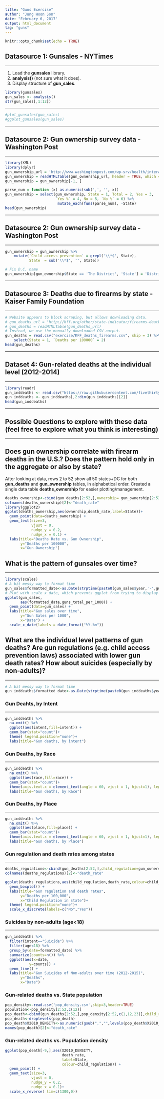 ```yaml
---
title: "Guns Exercise"
author: "Jung Hoon Son"
date: "February 6, 2017"
output: html_document
tag: "guns"
---
```


```r
knitr::opts_chunk$set(echo = TRUE)
```
## Datasource 1: Gunsales - NYTimes
******

1. Load the __gunsales__ library. 
2. __analysis()__ (not sure what it does). 
3. Display structure of **gun_sales**.

```r
library(gunsales)
gun_sales <- analysis()
str(gun_sales[,1:12])
```
******
```r
#plot_gunsales(gun_sales)
#ggplot_gunsales(gun_sales)
```
   
******
## Datasource 2: Gun ownership survey data - Washington Post
******


```r
library(XML)
library(dplyr)
gun_ownership_url = 'http://www.washingtonpost.com/wp-srv/health/interactives/guns/ownership.html'
gun_ownership = readHTMLTable(gun_ownership_url, header = TRUE, which = 1)
gun_ownership = gun_ownership[-1, ]

parse_num = function (x) as.numeric(sub(',', '', x))
gun_ownership = select(gun_ownership, State = 1, Total = 2, Yes = 3,
                       `Yes %` = 4, No = 5, `No %` = 6) %>%
                        mutate_each(funs(parse_num), -State)
head(gun_ownership)
```
   
******
## Datasource 2: Gun ownership survey data - Washington Post
******

```r
gun_ownership = gun_ownership %>%
    mutate(`Child access prevention` = grepl('\\*$', State),
           State  = sub('\\*$', '', State))

# Fix D.C. name
gun_ownership[gun_ownership$State == 'The District', 'State'] = 'District of Columbia'
```
   
******
## Datasource 3: Deaths due to firearms by state - Kaiser Family Foundation
******
```r
# Website appears to block scraping, but allows downloading data.
# gun_deaths_url = 'http://kff.org/other/state-indicator/firearms-death-rate-per-100000/'
# gun_deaths = readHTMLTable(gun_deaths_url)
# Instead, we use the manually downloaded CSV output.
gun_deaths = read.csv("exercise/KFF_deaths_firearms.csv", skip = 3) %>%
    select(State = 1, `Deaths per 100000` = 2)
head(gun_deaths)
```
   
******
## Dataset 4: Gun-related deaths at the individual level (2012-2014)
******
```r
library(readr)
gun_inddeaths <- read.csv("https://raw.githubusercontent.com/fivethirtyeight/guns-data/master/full_data.csv")
gun_inddeaths <- gun_inddeaths[,2:dim(gun_inddeaths)[2]]
head(gun_inddeaths)
```
   
***
## Possible Questions to explore with these data (feel free to explore what you think is interesting)
***
## Does gun ownership correlate with firearm deaths in the U.S.? Does the pattern hold only in the aggregate or also by state?

After looking at data, rows 2 to 52 show all 50 states+DC for both **gun_deaths** and **gun_ownership** tables, in alphabetical order. Created a single data table **deaths_ownership** for easier plotting/management.

```r
deaths_ownership<-cbind(gun_deaths[2:52,],ownership= gun_ownership[2:52,]$'Yes %')
colnames(deaths_ownership)[2]<-"death_rate"
library(ggplot2)
ggplot(deaths_ownership,aes(ownership,death_rate,label=State))+
  geom_point(data=deaths_ownership) +
  geom_text(size=3,
            vjust = 0,
            nudge_y = 0.2, 
            nudge_x = 0.1) +
  labs(title="Deaths Rate vs. Gun Ownership", 
       y="Deaths per 100000",
       x="Gun Ownership")
```
   
## What is the pattern of gunsales over time?
***
```r
library(scales)
# A bit messy way to format time
gun_sales$formatted_date<-as.Date(strptime(paste0(gun_sales$year,'-',gun_sales$month,'-01'),format="%Y-%m-%d"))
# Plot with scale_x_date, which prevents ggplot from trying to display all the dates
ggplot(gun_sales,
       aes(formatted_date,guns_total_per_1000)) +
  geom_point(data=gun_sales) +
  labs(title="Gun sales over time",
       y="Gun Sales per 1000",
       x="Date") +
  scale_x_date(labels = date_format("%Y-%m"))
```
   
## What are the individual level patterns of gun deaths? Are gun regulations (e.g. child access prevention laws) associated with lower gun death rates? How about suicides (especially by non-adults)?
******
```r
# A bit messy way to format time
gun_inddeaths$formatted_date<-as.Date(strptime(paste0(gun_inddeaths$year,'-',gun_inddeaths$month,'-01'),format="%Y-%m-%d"))
```
   
### Gun Deahts, by Intent
******
```r
gun_inddeaths %>% 
  na.omit() %>% 
  ggplot(aes(intent,fill=intent)) + 
  geom_bar(stat="count")+
  theme( legend.position="none")+
  labs(title="Gun deaths, by intent")
```
   
### Gun Deaths, by Race
******
```r
gun_inddeaths %>%
  na.omit() %>%
  ggplot(aes(race,fill=race)) + 
  geom_bar(stat="count")+
  theme(axis.text.x = element_text(angle = 60, vjust = 1, hjust=1), legend.position="none")+
  labs(title="Gun deaths, by Race")
```
   
### Gun Deaths, by Place
******
```r
gun_inddeaths %>%
  na.omit() %>%
  ggplot(aes(place,fill=place)) + 
  geom_bar(stat="count")+
  theme(axis.text.x = element_text(angle = 60, vjust = 1, hjust=1), legend.position="none")+
  labs(title="Gun deaths, by Place")

```
   
### Gun regulation and death rates among states
******
```r
deaths_regulations<-cbind(gun_deaths[2:52,],child_regulation=gun_ownership[2:52,c(7)])
colnames(deaths_regulations)[2]<-"death_rate"

ggplot(deaths_regulations,aes(child_regulation,death_rate,colour=child_regulation)) + 
  geom_boxplot() +
  labs(title="Gun regulation and death rates",
       y="Deaths per 100,000",
       x="Child Regulation in state")+
  theme( legend.position="none")+
  scale_x_discrete(labels=c("No","Yes"))
```

### Suicides by non-adults (age<18)
******
```r
gun_inddeaths %>%
  filter(intent=="Suicide") %>%
  filter(age<18) %>%
  group_by(date=formatted_date) %>%
  summarize(counts=n()) %>%
  ggplot(aes(x=date,
           y=counts)) + 
  geom_line() +
  labs(title="Gun Suicides of Non-adults over time (2012-2015)",
       y="Deaths",
       x="Date")
```

### Gun-related deaths vs. State population
```r
pop_density<-read.csv('pop_density.csv',skip=3,header=TRUE)
population<-pop_density[2:52,c(12)]
pop_death<-cbind(gun_deaths[2:52,],pop_density[2:52,c(1,12,23)],child_regulation=gun_ownership[2:52,c(7)])
pop_death<-droplevels(pop_death)
pop_death$X2010_DENSITY<-as.numeric(gsub(",","",levels(pop_death$X2010_DENSITY)[pop_death$X2010_DENSITY]))
names(pop_death)[2]<-"death_rate"

```

### Gun-related deaths vs. Population density
```r
ggplot(pop_death[-9,],aes(X2010_DENSITY,
                          death_rate,
                          label=State,
                          colour=child_regulation)) + 
  geom_point() +
  geom_text(size=3,
            vjust = 0,
            nudge_y = 0.2, 
            nudge_x = 0.1)+
  scale_x_reverse( lim=c(1300,0))
```